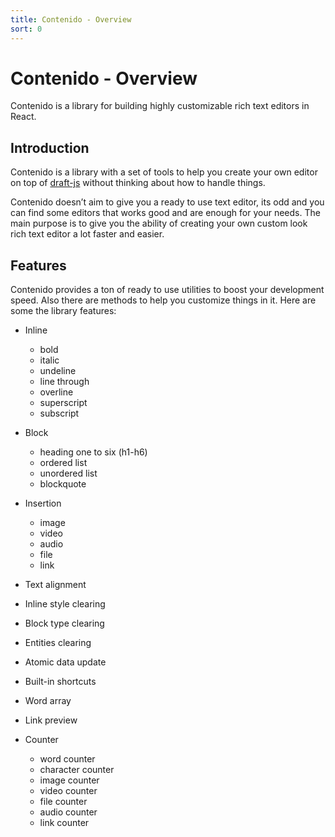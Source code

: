 ```yaml
---
title: Contenido - Overview
sort: 0
---
```


# Contenido - Overview

Contenido is a library for building highly customizable rich text editors in React.

## Introduction

Contenido is a library with a set of tools to help you create your own editor on top of [draft-js]('https://github.com/facebookarchive/draft-js') without thinking about how to handle things.

Contenido doesn’t aim to give you a ready to use text editor, its odd and you can find some editors that works good and are enough for your needs. The main purpose is to give you the ability of creating your own custom look rich text editor a lot faster and easier.

## Features

Contenido provides a ton of ready to use utilities to boost your development speed. Also there are methods to help you customize things in it. Here are some the library features:

- Inline

  - bold
  - italic
  - undeline
  - line through
  - overline
  - superscript
  - subscript

- Block

  - heading one to six (h1-h6)
  - ordered list
  - unordered list
  - blockquote

- Insertion

  - image
  - video
  - audio
  - file
  - link

- Text alignment
- Inline style clearing
- Block type clearing
- Entities clearing
- Atomic data update
- Built-in shortcuts
- Word array
- Link preview

- Counter
  - word counter
  - character counter
  - image counter
  - video counter
  - file counter
  - audio counter
  - link counter
